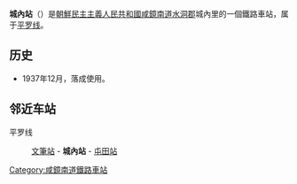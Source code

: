 {{unreferenced|time=2015-01-27T15:51:51+00:00}}
{{朝鮮半島車站資訊
|公司色 = blue
|文字色 = 
|站名 = 城內站
|圖片 = 
|pxl = 
|圖片說明 =
|前一站 = [[文筆站|文筆]]
|前一站距離 = 8.0
|後一站距離 = 3.7
|後一站 = [[屯田站_(咸镜南道)|屯田]]
|所屬路線 = [[平罗线|平罗线]]
|距離 = 201.7
|起點站 = [[平壤站|平壤]]
|諺文 = 성내역
|朝鮮漢字 = 城內驛
|文觀部式 = Seongnae-yeok
|馬-賴式 = Sŏngnae-yŏk
|副站名 = 
|車站編號 = 
|停站路線數 = 
|所屬公司 = [[朝鮮民主主義人民共和國鐵道省|朝鮮民主主義人民共和國鐵道省]]
|所在地 =[[咸镜南道|咸镜南道]][[水洞郡|水洞郡]]城內里
|車站構造 = 地面车站
|月台配置 = 
|啟用年月日 =1937年12月
|廢站年月日 = 
|上下車人次 = 
|統計年度 = 
|轉車 = 
|備註 = 
|全寬備註 = 
}}

'''城內站'''（{{lang-ko|성내역}}）是[[朝鮮民主主義人民共和國|朝鮮民主主義人民共和國]][[咸鏡南道|咸鏡南道]][[水洞郡|水洞郡]]城內里的一個鐵路車站，属于[[平罗线|平罗线]]。

==历史==
*1937年12月，落成使用。

==邻近车站==
平罗线
:[[文筆站|文筆站]] - '''城內站''' - [[屯田站_(咸镜南道)|屯田站]]

{{朝鲜铁路小作品}}

{{平罗线}}

[[Category:咸鏡南道鐵路車站|Category:咸鏡南道鐵路車站]]